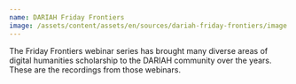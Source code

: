 ```yaml
---
name: DARIAH Friday Frontiers
image: /assets/content/assets/en/sources/dariah-friday-frontiers/image.png
---
```

The Friday Frontiers webinar series has brought many diverse areas of digital humanities scholarship to the DARIAH community over the years.  These are the recordings from those webinars.

